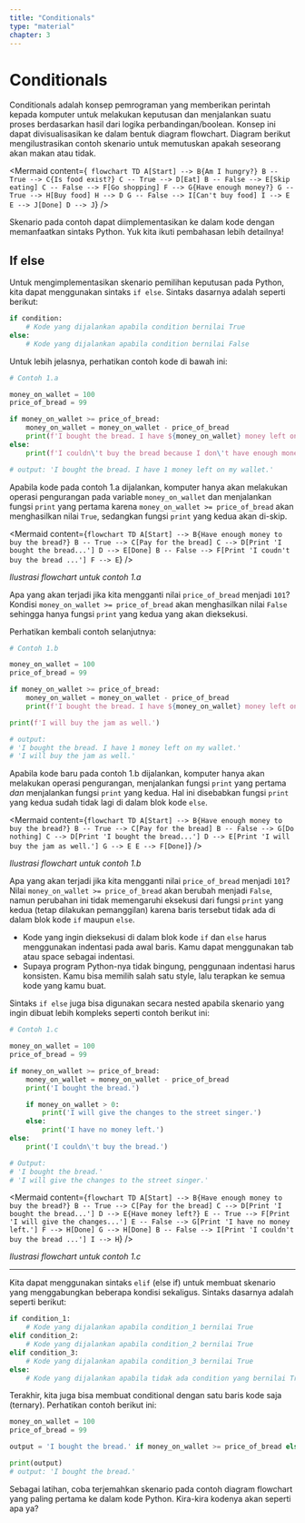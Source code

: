 ```yaml
---
title: "Conditionals"
type: "material"
chapter: 3
---
```



# Conditionals

Conditionals adalah konsep pemrograman yang memberikan perintah kepada komputer untuk melakukan keputusan dan menjalankan suatu proses berdasarkan hasil dari logika perbandingan/boolean. Konsep ini dapat divisualisasikan ke dalam bentuk diagram flowchart. Diagram berikut mengilustrasikan contoh skenario untuk memutuskan apakah seseorang akan makan atau tidak.

<Mermaid
  content={`
flowchart TD
    A[Start] --> B{Am I hungry?}
    B -- True --> C{Is food exist?}
    C -- True --> D[Eat]
    B -- False --> E[Skip eating]
    C -- False --> F[Go shopping]
    F --> G{Have enough money?}
    G -- True --> H[Buy food]
    H --> D
    G -- False --> I[Can't buy food]
    I --> E
    E --> J[Done]
    D --> J`}
/>

Skenario pada contoh dapat diimplementasikan ke dalam kode dengan memanfaatkan sintaks Python. Yuk kita ikuti pembahasan lebih detailnya!

## If else

Untuk mengimplementasikan skenario pemilihan keputusan pada Python, kita dapat menggunakan sintaks `if else`. Sintaks dasarnya adalah seperti berikut:

```python
if condition:
    # Kode yang dijalankan apabila condition bernilai True
else:
    # Kode yang dijalankan apabila condition bernilai False
```

Untuk lebih jelasnya, perhatikan contoh kode di bawah ini:

```python
# Contoh 1.a

money_on_wallet = 100
price_of_bread = 99

if money_on_wallet >= price_of_bread:
    money_on_wallet = money_on_wallet - price_of_bread
    print(f'I bought the bread. I have ${money_on_wallet} money left on my wallet.')
else:
    print(f'I couldn\'t buy the bread because I don\'t have enough money.')

# output: 'I bought the bread. I have 1 money left on my wallet.'
```

Apabila kode pada contoh 1.a dijalankan, komputer hanya akan melakukan operasi pengurangan pada variable `money_on_wallet` dan menjalankan fungsi `print` yang pertama karena `money_on_wallet >= price_of_bread` akan menghasilkan nilai `True`, sedangkan fungsi `print` yang kedua akan di-skip.

<Mermaid
  content={`
flowchart TD
    A[Start] --> B{Have enough money to buy the bread?}
    B -- True --> C[Pay for the bread]
    C --> D[Print 'I bought the bread...']
    D --> E[Done]
    B -- False --> F[Print 'I coudn't buy the bread ...']
    F --> E
`}
/>

_Ilustrasi flowchart untuk contoh 1.a_

Apa yang akan terjadi jika kita mengganti nilai `price_of_bread` menjadi `101`? Kondisi `money_on_wallet >= price_of_bread` akan menghasilkan nilai `False` sehingga hanya fungsi `print` yang kedua yang akan dieksekusi.

Perhatikan kembali contoh selanjutnya:

```python
# Contoh 1.b

money_on_wallet = 100
price_of_bread = 99

if money_on_wallet >= price_of_bread:
    money_on_wallet = money_on_wallet - price_of_bread
    print(f'I bought the bread. I have ${money_on_wallet} money left on my wallet.')

print(f'I will buy the jam as well.')

# output:
# 'I bought the bread. I have 1 money left on my wallet.'
# 'I will buy the jam as well.'
```

Apabila kode baru pada contoh 1.b dijalankan, komputer hanya akan melakukan operasi pengurangan, menjalankan fungsi `print` yang pertama _dan_ menjalankan fungsi `print` yang kedua. Hal ini disebabkan fungsi `print` yang kedua sudah tidak lagi di dalam blok kode `else`.

<Mermaid
  content={`
flowchart TD
    A[Start] --> B{Have enough money to buy the bread?}
    B -- True --> C[Pay for the bread]
    B -- False --> G[Do nothing]
    C --> D[Print 'I bought the bread...']
    D --> E[Print 'I will buy the jam as well.']
    G --> E
    E --> F[Done]
`}
/>

_Ilustrasi flowchart untuk contoh 1.b_

Apa yang akan terjadi jika kita mengganti nilai `price_of_bread` menjadi `101`? Nilai `money_on_wallet >= price_of_bread` akan berubah menjadi `False`, namun perubahan ini tidak memengaruhi eksekusi dari fungsi `print` yang kedua (tetap dilakukan pemanggilan) karena baris tersebut tidak ada di dalam blok kode `if` maupun `else`.

<Alert variant="tip">

- Kode yang ingin dieksekusi di dalam blok kode `if` dan `else` harus menggunakan indentasi pada awal baris. Kamu dapat menggunakan tab atau space sebagai indentasi.
- Supaya program Python-nya tidak bingung, penggunaan indentasi harus konsisten. Kamu bisa memilih salah satu style, lalu terapkan ke semua kode yang kamu buat.

</Alert>

Sintaks `if else` juga bisa digunakan secara nested apabila skenario yang ingin dibuat lebih kompleks seperti contoh berikut ini:

```python
# Contoh 1.c

money_on_wallet = 100
price_of_bread = 99

if money_on_wallet >= price_of_bread:
    money_on_wallet = money_on_wallet - price_of_bread
    print('I bought the bread.')

    if money_on_wallet > 0:
        print('I will give the changes to the street singer.')
    else:
        print('I have no money left.')
else:
    print('I couldn\'t buy the bread.')

# Output:
# 'I bought the bread.'
# 'I will give the changes to the street singer.'
```

<Mermaid
  content={`
flowchart TD
    A[Start] --> B{Have enough money to buy the bread?}
    B -- True --> C[Pay for the bread]
    C --> D[Print 'I bought the bread...']
    D --> E{Have money left?}
    E -- True --> F[Print 'I will give the changes...']
    E -- False --> G[Print 'I have no money left.']
    F --> H[Done]
    G --> H[Done]
    B -- False --> I[Print 'I couldn't buy the bread ...']
    I --> H
`}
/>

_Ilustrasi flowchart untuk contoh 1.c_

---

Kita dapat menggunakan sintaks `elif` (else if) untuk membuat skenario yang menggabungkan beberapa kondisi sekaligus. Sintaks dasarnya adalah seperti berikut:

```python
if condition_1:
    # Kode yang dijalankan apabila condition_1 bernilai True
elif condition_2:
    # Kode yang dijalankan apabila condition_2 bernilai True
elif condition_3:
    # Kode yang dijalankan apabila condition_3 bernilai True
else:
    # Kode yang dijalankan apabila tidak ada condition yang bernilai True
```

Terakhir, kita juga bisa membuat conditional dengan satu baris kode saja (ternary). Perhatikan contoh berikut ini:

```python
money_on_wallet = 100
price_of_bread = 99

output = 'I bought the bread.' if money_on_wallet >= price_of_bread else 'I couldn\'t buy the bread.'

print(output)
# output: 'I bought the bread.'
```

<Alert variant="tip">
  Sebagai latihan, coba terjemahkan skenario pada contoh diagram flowchart yang
  paling pertama ke dalam kode Python. Kira-kira kodenya akan seperti apa ya?
</Alert>
